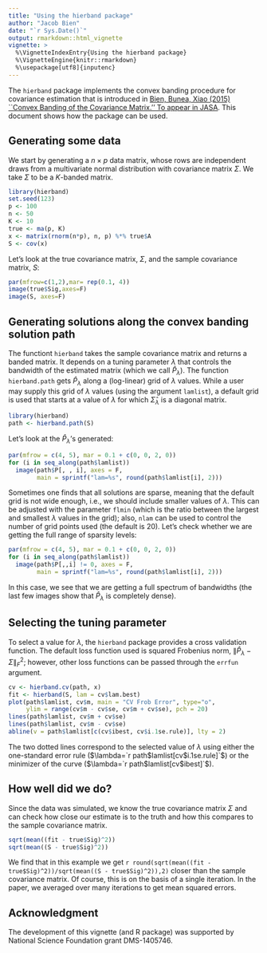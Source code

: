 ```yaml
---
title: "Using the hierband package"
author: "Jacob Bien"
date: "`r Sys.Date()`"
output: rmarkdown::html_vignette
vignette: >
  %\VignetteIndexEntry{Using the hierband package}
  %\VignetteEngine{knitr::rmarkdown}
  %\usepackage[utf8]{inputenc}
---
```


The `hierband` package implements the convex banding procedure for covariance estimation that is introduced in [Bien, Bunea, Xiao (2015) ``Convex Banding of the Covariance Matrix.'' To appear in JASA](http://arxiv.org/abs/1405.6210).  This document shows how the package can be used.

## Generating some data

We start by generating a $n \times p$ data matrix, whose rows are independent draws from a multivariate normal distribution with covariance matrix $\Sigma$.  We take $\Sigma$ to be a $K$-banded matrix.

```r
library(hierband)
set.seed(123)
p <- 100
n <- 50
K <- 10
true <- ma(p, K)
x <- matrix(rnorm(n*p), n, p) %*% true$A
S <- cov(x)
```
Let's look at the true covariance matrix, $\Sigma$, and the sample
covariance matrix, $S$:
```r
par(mfrow=c(1,2),mar= rep(0.1, 4))
image(true$Sig,axes=F)
image(S, axes=F)
```

## Generating solutions along the convex banding solution path

The functiont `hierband` takes the sample covariance matrix and returns a banded matrix.
It depends on a tuning parameter $\lambda$ that controls the bandwidth
of the estimated matrix (which we call $\hat P_\lambda$).  The function
  `hierband.path` gets $\hat P_\lambda$ along a (log-linear) grid of $\lambda$
values.  While a user may supply this grid of $\lambda$ values (using the
argument `lamlist`), a default grid is used that starts at a value of $\lambda$ for which $\hat\Sigma_\lambda$ is a diagonal matrix.

```r
library(hierband)
path <- hierband.path(S)
```
Let's look at the $\hat P_\lambda$'s generated:
```r
par(mfrow = c(4, 5), mar = 0.1 + c(0, 0, 2, 0))
for (i in seq_along(path$lamlist))
  image(path$P[, , i], axes = F,
        main = sprintf("lam=%s", round(path$lamlist[i], 2)))
```

Sometimes one finds that all solutions are sparse, meaning that the default grid is not wide enough, i.e., we
should include smaller values of $\lambda$.  This can be adjusted with
the parameter `flmin` (which is the ratio between the largest and smallest $\lambda$ values in the grid); also, `nlam` can be used to control the number of grid points used (the default is 20).  Let's check whether we are getting the
full range of sparsity levels: 
```r
par(mfrow = c(4, 5), mar = 0.1 + c(0, 0, 2, 0))
for (i in seq_along(path$lamlist))
  image(path$P[,,i] != 0, axes = F,
        main = sprintf("lam=%s", round(path$lamlist[i], 2)))
```

In this case, we see that we are getting a full spectrum of bandwidths
(the last few images show that $\hat P_\lambda$ is completely dense).

## Selecting the tuning parameter

To select a value for $\lambda$, the `hierband` package provides
a cross validation function.  The default loss function used is squared Frobenius norm, $\|\hat P_\lambda-\Sigma\|_F^2$; however, other loss functions can be passed through the `errfun` argument.

```r
cv <- hierband.cv(path, x)
fit <- hierband(S, lam = cv$lam.best)
plot(path$lamlist, cv$m, main = "CV Frob Error", type="o",
     ylim = range(cv$m - cv$se, cv$m + cv$se), pch = 20)
lines(path$lamlist, cv$m + cv$se)
lines(path$lamlist, cv$m - cv$se)
abline(v = path$lamlist[c(cv$ibest, cv$i.1se.rule)], lty = 2)
```

The two dotted lines correspond to the selected value of $\lambda$
using either the one-standard error rule
($\lambda=`r path$lamlist[cv$i.1se.rule]`$) or the minimizer of the
curve ($\lambda=`r path$lamlist[cv$ibest]`$).

## How well did we do?

Since the data was simulated, we know the true covariance matrix $\Sigma$ and can check how close our estimate is to the truth and how this compares to the sample covariance matrix.

```r
sqrt(mean((fit - true$Sig)^2))
sqrt(mean((S - true$Sig)^2))
```
We find that in this example we get `r round(sqrt(mean((fit - true$Sig)^2))/sqrt(mean((S - true$Sig)^2)),2)` closer than the sample covariance matrix.  Of course, this is on the basis of a single iteration.  In the paper, we averaged over many iterations to get mean squared errors.

## Acknowledgment

The development of this vignette (and R package) was supported by National Science Foundation grant DMS-1405746.
